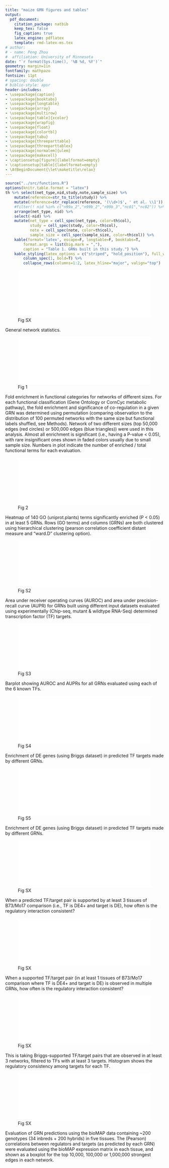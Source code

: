 ```yaml
---
title: "maize GRN figures and tables"
output:
  pdf_document:
    citation_package: natbib
    keep_tex: false
    fig_caption: true
    latex_engine: pdflatex
    template: rmd-latex-ms.tex
# author:
# - name: Peng Zhou
#  affiliation: University of Minnesota
date: "`r format(Sys.time(), '%B %d, %Y')`"
geometry: margin=1in
fontfamily: mathpazo
fontsize: 11pt
# spacing: double
# biblio-style: apsr
header-includes:
- \usepackage{caption}
- \usepackage{booktabs}
- \usepackage{longtable}
- \usepackage{array}
- \usepackage{multirow}
- \usepackage[table]{xcolor}
- \usepackage{wrapfig}
- \usepackage{float}
- \usepackage{colortbl}
- \usepackage{tabu}
- \usepackage{threeparttable}
- \usepackage{threeparttablex}
- \usepackage[normalem]{ulem}
- \usepackage{makecell}
- \captionsetup[figure]{labelformat=empty}
- \captionsetup[table]{labelformat=empty}
- \AtBeginDocument{\let\maketitle\relax}
---
```

\pagenumbering{gobble}


```r
source("../src/functions.R")
options(knitr.table.format = "latex")
th %>% select(net_type,nid,study,note,sample_size) %>%
    mutate(reference=str_to_title(study)) %>%
    mutate(reference=str_replace(reference, '(\\d+)$', ' et al. \\1')) %>%
    #filter(! nid %in% c("n99a_2","n99b_2","n99b_3","nc01","nc02")) %>%
    arrange(net_type, nid) %>%
    select(-nid) %>%
    mutate(net_type = cell_spec(net_type, color=th$col),
           study = cell_spec(study, color=th$col),
           note = cell_spec(note, color=th$col),
           sample_size = cell_spec(sample_size, color=th$col)) %>%
    kable(format='latex', escape=F, longtable=F, booktabs=T,
        format.args = list(big.mark = ","),
        caption = "Table 1. GRNs built in this study.") %>%
    kable_styling(latex_options = c("striped", "hold_position"), full_width = F, font_size = 9) %>%
        column_spec(1, bold=T) %>%
        collapse_rows(columns=1:2, latex_hline="major", valign="top")
```

![Fig SX]($grn/data/14_eval_sum/03.stat.pdf){width=100%}

General network statistics.

![Fig 1]($grn/data/14_eval_sum/09.go.pdf){width=100%}

Fold enrichment in functional categories for networks of different sizes.  For each functional classification (Gene Ontology or CornCyc metabolic pathway), the fold enrichment and significance of co-regulation in a given GRN was determined using permutation (comparing observation to the distribution of 100 permuted networks with the same size but functional labels shuffled, see Methods).  Network of two different sizes (top 50,000 edges (red circles) or 500,000 edges (blue triangles)) were used in this analysis.  Almost all enrichment is significant (i.e., having a P-value < 0.05), with rare insignificant ones shown in faded colors usually due to small sample size.  Numbers in plot indicate the number of enriched / total functional terms for each evaluation.

\pagebreak
![Fig 2]($grn/data/14_eval_sum/09.go.heat.pdf){width=100%}

Heatmap of 140 GO (uniprot.plants) terms significantly enriched (P < 0.05) in at least 5 GRNs.  Rows (GO terms) and columns (GRNs) are both clustered using hierarchical clustering (pearson correlation coefficient distant measure and "ward.D" clustering option).

\pagebreak
![Fig S2]($grn/data/14_eval_sum/05.roc_prc.dev.pdf){width=100%}

Area under receiver operating curves (AUROC) and area under precision-recall curve (AUPR) for GRNs built using different input datasets evaluated using experimentally (Chip-seq, mutant & wildtype RNA-Seq) determined transcription factor (TF) targets.

\pagebreak
![Fig S3]($grn/data/14_eval_sum/05.auc.pdf){width=100%}

Barplot showing AUROC and AUPRs for all GRNs evaluated using each of the 6 known TFs.

\pagebreak
![Fig S4]($grn/data/14_eval_sum/12.br.1.pdf){width=100%}

Enrichment of DE genes (using Briggs dataset) in predicted TF targets made by different GRNs.

\pagebreak
![Fig S5]($grn/data/14_eval_sum/12.br.2.pdf){width=100%}

Enrichment of DE genes (using Briggs dataset) in predicted TF targets made by different GRNs.

\pagebreak
![Fig SX]($grn/data/14_eval_sum/21.br.2.dir.tissue.pdf){width=100%}

When a predicted TF/target pair is supported by at least 3 tissues of B73/Mo17 comparison (i.e., TF is DE4+ and target is DE), how often is the regulatory interaction consistent?

\pagebreak
![Fig SX]($grn/data/14_eval_sum/21.br.3.dir.net.pdf){width=100%}

When a supported TF/target pair (in at least 1 tissues of B73/Mo17 comparison where TF is DE4+ and target is DE) is observed in multiple GRNs, how often is the regulatory interaction consistent?

\pagebreak
![Fig SX]($grn/data/14_eval_sum/21.br.2b.dir.tissue.pdf){width=100%}

This is taking Briggs-supported TF/target pairs that are observed in at least 3 networks, filtered to TFs with at least 3 targets.  Histogram shows the regulatory consistency among targets for each TF.

\pagebreak
![Fig SX]($grn/data/14_eval_sum/51.biomap.1.pcc.pdf){width=100%}

Evaluation of GRN predictions using the bioMAP data containing ~200 genotypes (34 inbreds + 200 hybrids) in five tissues.  The (Pearson) correlations between regulators and targets (as predicted by each GRN) were evaluated using the bioMAP expression matrix in each tissue, and shown as a boxplot for the top 10,000, 100,000 or 1,000,000 strongest edges in each network.
